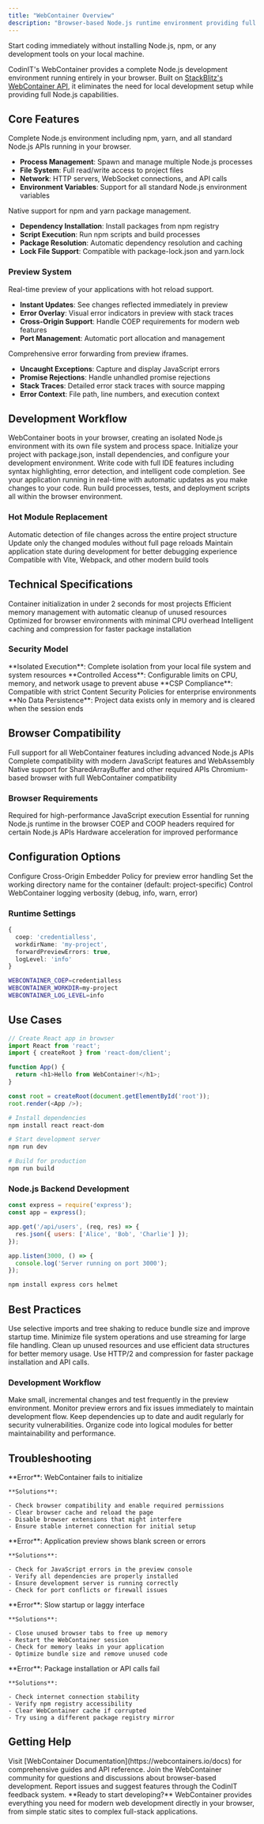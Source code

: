 ```yaml
---
title: "WebContainer Overview"
description: "Browser-based Node.js runtime environment providing full development capabilities directly in your browser."
---
```


<Card title="No Local Setup Required" icon="zap" horizontal href="#">
  Start coding immediately without installing Node.js, npm, or any development tools on your local machine.
</Card>

CodinIT's WebContainer provides a complete Node.js development environment running entirely in your browser. Built on [StackBlitz's WebContainer API](https://webcontainers.io), it eliminates the need for local development setup while providing full Node.js capabilities.

## Core Features

<ParamField type="runtime">
  Complete Node.js environment including npm, yarn, and all standard Node.js APIs running in your browser.

  - **Process Management**: Spawn and manage multiple Node.js processes
  - **File System**: Full read/write access to project files
  - **Network**: HTTP servers, WebSocket connections, and API calls
  - **Environment Variables**: Support for all standard Node.js environment variables
</ParamField>

<ParamField type="package">
  Native support for npm and yarn package management.

  - **Dependency Installation**: Install packages from npm registry
  - **Script Execution**: Run npm scripts and build processes
  - **Package Resolution**: Automatic dependency resolution and caching
  - **Lock File Support**: Compatible with package-lock.json and yarn.lock
</ParamField>

### Preview System

<ParamField type="preview">
  Real-time preview of your applications with hot reload support.

  - **Instant Updates**: See changes reflected immediately in preview
  - **Error Overlay**: Visual error indicators in preview with stack traces
  - **Cross-Origin Support**: Handle COEP requirements for modern web features
  - **Port Management**: Automatic port allocation and management
</ParamField>

<ParamField type="errors">
  Comprehensive error forwarding from preview iframes.

  - **Uncaught Exceptions**: Capture and display JavaScript errors
  - **Promise Rejections**: Handle unhandled promise rejections
  - **Stack Traces**: Detailed error stack traces with source mapping
  - **Error Context**: File path, line numbers, and execution context
</ParamField>

## Development Workflow

<Steps>
  <Step title="Container Initialization">
    WebContainer boots in your browser, creating an isolated Node.js environment with its own file system and process space.
  </Step>
  <Step title="Project Setup">
    Initialize your project with package.json, install dependencies, and configure your development environment.
  </Step>
  <Step title="Code Development">
    Write code with full IDE features including syntax highlighting, error detection, and intelligent code completion.
  </Step>
  <Step title="Live Preview">
    See your application running in real-time with automatic updates as you make changes to your code.
  </Step>
  <Step title="Build & Deploy">
    Run build processes, tests, and deployment scripts all within the browser environment.
  </Step>
</Steps>

### Hot Module Replacement

<Expandable title="HMR Capabilities">
  <ResponseField name="File System Watching" type="feature">
    Automatic detection of file changes across the entire project structure
  </ResponseField>
  <ResponseField name="Incremental Updates" type="feature">
    Update only the changed modules without full page reloads
  </ResponseField>
  <ResponseField name="State Preservation" type="feature">
    Maintain application state during development for better debugging experience
  </ResponseField>
  <ResponseField name="Build Tool Integration" type="feature">
    Compatible with Vite, Webpack, and other modern build tools
  </ResponseField>
</Expandable>

## Technical Specifications

<CardGroup cols={2}>
  <Card title="Startup Time" icon="timer">
    Container initialization in under 2 seconds for most projects
  </Card>
  <Card title="Memory Usage" icon="memory">
    Efficient memory management with automatic cleanup of unused resources
  </Card>
  <Card title="CPU Utilization" icon="cpu">
    Optimized for browser environments with minimal CPU overhead
  </Card>
  <Card title="Network Efficiency" icon="network">
    Intelligent caching and compression for faster package installation
  </Card>
</CardGroup>

### Security Model

<AccordionGroup>
  <Accordion title="Sandbox Environment">
    **Isolated Execution**: Complete isolation from your local file system and system resources
  </Accordion>
  <Accordion title="Resource Limits">
    **Controlled Access**: Configurable limits on CPU, memory, and network usage to prevent abuse
  </Accordion>
  <Accordion title="Content Security">
    **CSP Compliance**: Compatible with strict Content Security Policies for enterprise environments
  </Accordion>
  <Accordion title="Data Protection">
    **No Data Persistence**: Project data exists only in memory and is cleared when the session ends
  </Accordion>
</AccordionGroup>

## Browser Compatibility

<ParamField type="browser">
  Full support for all WebContainer features including advanced Node.js APIs
</ParamField>

<ParamField type="browser">
  Complete compatibility with modern JavaScript features and WebAssembly
</ParamField>

<ParamField type="browser">
  Native support for SharedArrayBuffer and other required APIs
</ParamField>

<ParamField type="browser">
  Chromium-based browser with full WebContainer compatibility
</ParamField>

### Browser Requirements

<Expandable title="Required Permissions">
  <ResponseField name="SharedArrayBuffer" type="permission">
    Required for high-performance JavaScript execution
  </ResponseField>
  <ResponseField name="WebAssembly" type="permission">
    Essential for running Node.js runtime in the browser
  </ResponseField>
  <ResponseField name="Cross-Origin Isolation" type="permission">
    COEP and COOP headers required for certain Node.js APIs
  </ResponseField>
  <ResponseField name="WebGL" type="permission">
    Hardware acceleration for improved performance
  </ResponseField>
</Expandable>

## Configuration Options

<ParamField type="string">
  Configure Cross-Origin Embedder Policy for preview error handling
</ParamField>

<ParamField type="string">
  Set the working directory name for the container (default: project-specific)
</ParamField>

<ParamField type="string">
  Control WebContainer logging verbosity (debug, info, warn, error)
</ParamField>

### Runtime Settings

<CodeGroup>

```typescript WebContainer Configuration
{
  coep: 'credentialless',
  workdirName: 'my-project',
  forwardPreviewErrors: true,
  logLevel: 'info'
}
```


```bash Environment Variables
WEBCONTAINER_COEP=credentialless
WEBCONTAINER_WORKDIR=my-project
WEBCONTAINER_LOG_LEVEL=info
```

</CodeGroup>

## Use Cases

<CodeGroup>

```javascript React Development
// Create React app in browser
import React from 'react';
import { createRoot } from 'react-dom/client';

function App() {
  return <h1>Hello from WebContainer!</h1>;
}

const root = createRoot(document.getElementById('root'));
root.render(<App />);
```


```bash Terminal Commands
# Install dependencies
npm install react react-dom

# Start development server
npm run dev

# Build for production
npm run build
```

</CodeGroup>

### Node.js Backend Development

<CodeGroup>

```javascript Express Server
const express = require('express');
const app = express();

app.get('/api/users', (req, res) => {
  res.json({ users: ['Alice', 'Bob', 'Charlie'] });
});

app.listen(3000, () => {
  console.log('Server running on port 3000');
});
```


```bash Package Installation
npm install express cors helmet
```

</CodeGroup>

## Best Practices

<Steps>
  <Step title="Optimize Dependencies">
    Use selective imports and tree shaking to reduce bundle size and improve startup time.
  </Step>
  <Step title="Efficient File Operations">
    Minimize file system operations and use streaming for large file handling.
  </Step>
  <Step title="Memory Management">
    Clean up unused resources and use efficient data structures for better memory usage.
  </Step>
  <Step title="Network Optimization">
    Use HTTP/2 and compression for faster package installation and API calls.
  </Step>
</Steps>

### Development Workflow

<CardGroup cols={2}>
  <Card title="Incremental Development" icon="code">
    Make small, incremental changes and test frequently in the preview environment.
  </Card>
  <Card title="Error Monitoring" icon="bug">
    Monitor preview errors and fix issues immediately to maintain development flow.
  </Card>
  <Card title="Dependency Management" icon="package">
    Keep dependencies up to date and audit regularly for security vulnerabilities.
  </Card>
  <Card title="Code Organization" icon="folder">
    Organize code into logical modules for better maintainability and performance.
  </Card>
</CardGroup>

## Troubleshooting

<AccordionGroup>
  <Accordion title="Container Won't Start">
    **Error**: WebContainer fails to initialize

    **Solutions**:

    - Check browser compatibility and enable required permissions
    - Clear browser cache and reload the page
    - Disable browser extensions that might interfere
    - Ensure stable internet connection for initial setup
  </Accordion>
  <Accordion title="Preview Not Loading">
    **Error**: Application preview shows blank screen or errors

    **Solutions**:

    - Check for JavaScript errors in the preview console
    - Verify all dependencies are properly installed
    - Ensure development server is running correctly
    - Check for port conflicts or firewall issues
  </Accordion>
  <Accordion title="Performance Issues">
    **Error**: Slow startup or laggy interface

    **Solutions**:

    - Close unused browser tabs to free up memory
    - Restart the WebContainer session
    - Check for memory leaks in your application
    - Optimize bundle size and remove unused code
  </Accordion>
  <Accordion title="Network Problems">
    **Error**: Package installation or API calls fail

    **Solutions**:

    - Check internet connection stability
    - Verify npm registry accessibility
    - Clear WebContainer cache if corrupted
    - Try using a different package registry mirror
  </Accordion>
</AccordionGroup>

## Getting Help

<Steps>
  <Step title="Documentation">
    Visit [WebContainer Documentation](https://webcontainers.io/docs) for comprehensive guides and API reference.
  </Step>
  <Step title="Community Support">
    Join the WebContainer community for questions and discussions about browser-based development.
  </Step>
  <Step title="Bug Reports">
    Report issues and suggest features through the CodinIT feedback system.
  </Step>
</Steps>

<Note>
  **Ready to start developing?** WebContainer provides everything you need for modern web development directly in your browser, from simple static sites to complex full-stack applications.
</Note>
